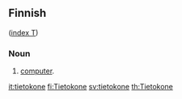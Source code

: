 ==Finnish==
([[Wiktionary:Finnish_index_t|index T]])

===Noun===

# [[computer]].

[[it:tietokone]]
[[fi:Tietokone]]
[[sv:tietokone]]
[[th:Tietokone]]
